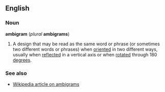 ==English==
===Noun===
'''ambigram''' (''plural'' '''ambigrams''')

#A design that may be read as the same word or phrase (or sometimes two different words or phrases) when [[orient]]ed in two different ways, usually when [[reflect]]ed in a vertical axis or when [[rotate]]d through 180 [[degree]]s.

===See also===
*[[w:ambigram|Wikipedia article on ambigrams]]